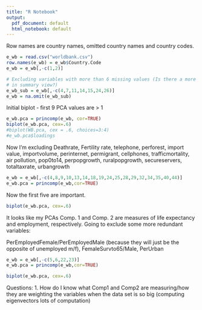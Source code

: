 ```yaml
---
title: "R Notebook"
output:
  pdf_document: default
  html_notebook: default
---
```


Row names are country names, omitted country names and country codes.

```r
e_wb = read.csv("worldbank.csv")
row.names(e_wb) = e_wb$Country.Code
e_wb = e_wb[,-c(1,2)]
```

```r
# Excluding variables with more than 6 missing values (Is there a more efficient way to do this than just counting 
# in summary view?)
e_wb_sub = e_wb[,-c(4,7,11,14,15,24,26)]
e_wb = na.omit(e_wb_sub)
```

Initial biplot - first 9 PCA values are > 1
```r
e_wb.pca = princomp(e_wb, cor=TRUE)
biplot(e_wb.pca, cex=.6)
#biplot(WB.pca, cex = .6, choices=3:4)
#e_wb.pca$loadings
```

Now I'm excluding Deathrate, Fertility rate, telephone, perforest, import value, importvolume, perinternet, permigrant, cellphones, trafficmortality, air pollution, pop0to14, perpopgrowth, ruralpopgrowth, secureservers, totaltaxrate, urbangrowth

```r
e_wb = e_wb[,-c(4,8,9,10,13,14,18,19,24,25,28,29,32,34,35,40,44)]
e_wb.pca = princomp(e_wb,cor=TRUE)

```

Now the first five are important.

```r
biplot(e_wb.pca, cex=.6)
```
It looks like my PCAs Comp. 1 and Comp. 2 are measures of life expectancy and employment, respectively.
Going to exclude some more redundant variables:

PerEmployedFemale/PerEmployedMale (because they will just be the opposite of unemployed m/f), FemaleSurvto65/Male, PerUrban

```r
e_wb = e_wb[,-c(5,6,22,23)]
e_wb.pca = princomp(e_wb,cor=TRUE)
```

```r
biplot(e_wb.pca, cex=.6)
```

Questions:
  1. How do I know what Comp1 and Comp2 are measuring/how they are weighting the variables when the data set is so big (computing eigenvectors lots of computation)
